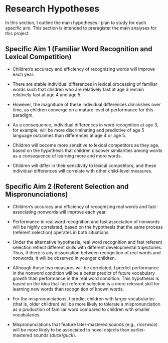 Research Hypotheses
========================================================================

In this section, I outline the main hypotheses I plan to study for each
specific aim. This section is intended to preregister the main analyses
for this project.

Specific Aim 1 (Familiar Word Recognition and Lexical Competition)
------------------------------------------------------------------------

  - Children’s accuracy and efficiency of recognizing words will improve
    each year.

  - There are stable individual differences in lexical processing of
    familiar words such that children who are relatively fast at age 3
    remain relatively fast at age 4 and age 5.

  - However, the magnitude of these individual differences diminishes
    over time, as children converge on a mature level of performance for
    this paradigm.

  - As a consequence, individual differences in word recognition at
    age 3, for example, will be more discriminating and predictive of
    age 5 language outcomes than differences at age 4 or age 5.

  - Children will become more sensitive to lexical competitors as they
    age, based on the hypothesis that children discover similarities
    among words as a consequence of learning more and more words.

  - Children will differ in their sensitivity to lexical competitors,
    and these individual differences will correlate with other
    child-level measures.


Specific Aim 2 (Referent Selection and Mispronunciations)
------------------------------------------------------------------------

  - Children’s accuracy and efficiency of recognizing real words and
    fast-associating nonwords will improve each year.

  - Performance in real word recognition and fast association of
    nonwords will be highly correlated, based on the hypothesis that the
    same process (referent selection) operates in both situations.

  - Under the alternative hypothesis, real word recognition and fast
    referent selection reflect different skills with different
    developmental trajectories. Thus, if there is any dissociation
    between recognition of real words and nonwords, it will be observed
    in younger children.

  - Although these two measures will be correlated, I predict
    performance in the nonword condition will be a better predict of
    future vocabulary growth than performance in the real word
    condition. This hypothesis is based on the idea that fast referent
    selection is a more relevant skill for learning new words than
    recognition of known words.

  - For the mispronunciations, I predict children with larger
    vocabularies (that is, older children) will be more likely to
    tolerate a mispronunciation as a production of familiar word
    compared to children with smaller vocabularies.

  - Mispronunciations that feature later-mastered sounds (e.g.,
    *rice*/*wice*) will be more likely to be associated to novel objects
    than earlier-mastered sounds (*duck*/*guck*).
